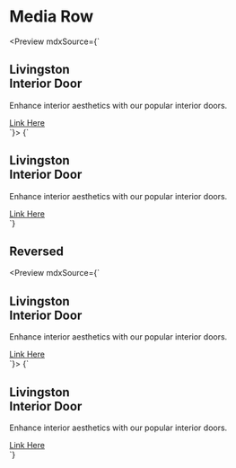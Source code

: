 
<Meta title="Components/Media Row" />

# Media Row

<Preview mdxSource={`
  <div class="container-fluid">
    <div class="media-row">
      <div
        class="media-row__image"
        aria-hidden="true"
        style="background-image: url('https://embed.widencdn.net/img/masonite/oj6r2o4p99/exact/Exterior-Doors_Residential.png');"
      ></div>
      <div class="media-row__content">
        <h2>Livingston <br />Interior Door</h2>
        <p>Enhance interior aesthetics with our popular interior doors.</p>
        <a href="#">Link Here</a>
      </div>
    </div>
  </div>
`}>
  <Story name="Default" height="500px">
    {`
      <div class="container-fluid">
        <div class="media-row">
          <div
            class="media-row__image"
            aria-hidden="true"
            style="background-image: url('https://embed.widencdn.net/img/masonite/oj6r2o4p99/exact/Exterior-Doors_Residential.png');"
          ></div>
          <div class="media-row__content">
            <h2>Livingston <br />Interior Door</h2>
            <p>Enhance interior aesthetics with our popular interior doors.</p>
            <a href="#">Link Here</a>
          </div>
        </div>
      </div>
    `}
  </Story>
</Preview>

## Reversed

<Preview mdxSource={`
  <div class="container-fluid">
    <div class="media-row media-row--reversed">
      <div
        class="media-row__image"
        aria-hidden="true"
        style="background-image: url('https://embed.widencdn.net/img/masonite/oj6r2o4p99/exact/Exterior-Doors_Residential.png');"
      ></div>
      <div class="media-row__content">
        <h2>Livingston <br />Interior Door</h2>
        <p>Enhance interior aesthetics with our popular interior doors.</p>
        <a href="#">Link Here</a>
      </div>
    </div>
  </div>
`}>
  <Story name="Reversed" height="500px">
    {`
      <div class="container-fluid">
        <div class="media-row media-row--reversed">
          <div
            class="media-row__image"
            aria-hidden="true"
            style="background-image: url('https://embed.widencdn.net/img/masonite/oj6r2o4p99/exact/Exterior-Doors_Residential.png');"
          ></div>
          <div class="media-row__content">
            <h2>Livingston <br />Interior Door</h2>
            <p>Enhance interior aesthetics with our popular interior doors.</p>
            <a href="#">Link Here</a>
          </div>
        </div>
      </div>
    `}
  </Story>
</Preview>
